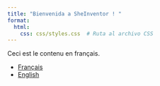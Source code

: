 ```yaml
---
title: "Bienvenida a SheInventor ! "
format: 
  html: 
    css: css/styles.css  # Ruta al archivo CSS
---
```


Ceci est le contenu en français.

- [Français](../fr/index.qmd)
- [English](../en/index.qmd)